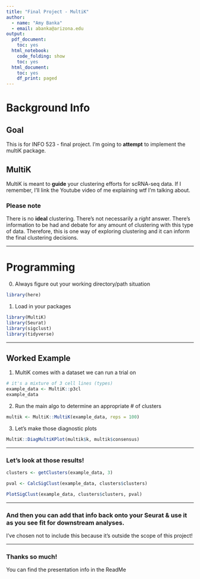```yaml
---
title: "Final Project - MultiK"
author: 
  - name: "Amy Banka"
  - email: abanka@arizona.edu
output:
  pdf_document:
    toc: yes
  html_notebook:
    code_folding: show
    toc: yes
  html_document:
    toc: yes
    df_print: paged
---
```

# Background Info
## Goal 
This is for INFO 523 - final project.  I'm going to **attempt** to implement the multiK package.

## MultiK
MultiK is meant to **guide** your clustering efforts for scRNA-seq data. If I remember, I'll link the Youtube video of me explaining wtf I'm talking about.

### Please note
There is no **ideal** clustering. There's not necessarily a *right* answer. There's information to be had and debate for any amount of clustering with this type of data.  Therefore, this is one way of exploring clustering and it can inform the final clustering decisions.

***
# Programming

0. Always figure out your working directory/path situation
```r
library(here)
```

1. Load in your packages
```r
library(MultiK)
library(Seurat)
library(sigclust)
library(tidyverse)
```

***
## Worked Example
1. MultiK comes with a dataset we can run a trial on
```r
# it's a mixture of 3 cell lines (types)
example_data <- MultiK::p3cl
example_data
```
2. Run the main algo to determine an appropriate # of clusters
```r
multik <- MultiK::MultiK(example_data, reps = 100)
```

3. Let's make those diagnostic plots
```r
MultiK::DiagMultiKPlot(multik$k, multik$consensus)
```
***
### Let's look at those results!
```r
clusters <- getClusters(example_data, 3)
```

```r
pval <- CalcSigClust(example_data, clusters$clusters)
```

```r
PlotSigClust(example_data, clusters$clusters, pval)
```

***
### And then you can add that info back onto your Seurat & use it as you see fit for downstream analyses.
I've chosen not to include this because it's outside the scope of this project!

***
### Thanks so much!
You can find the presentation info in the ReadMe














